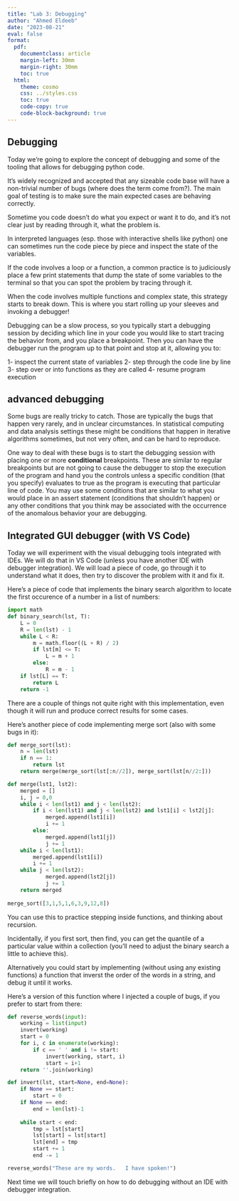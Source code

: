 ```yaml
---
title: "Lab 3: Debugging"
author: "Ahmed Eldeeb"
date: "2023-08-21"
eval: false
format:
  pdf:
    documentclass: article
    margin-left: 30mm
    margin-right: 30mm
    toc: true
  html:
    theme: cosmo
    css: ../styles.css
    toc: true
    code-copy: true
    code-block-background: true
---
```


## Debugging

Today we're going to explore the concept of debugging and some of the tooling that allows for debugging python code.

It's widely recognized and accepted that any sizeable code base will have a non-trivial number of bugs (where does the term come from?). The main goal of testing is to make sure the main expected cases are behaving correctly.

Sometime you code doesn't do what you expect or want it to do, and it's not clear just by reading through it, what the problem is. 

In interpreted languages (esp. those with interactive shells like python) one can sometimes run the code piece by piece and inspect the state of the variables.

If the code involves a loop or a function, a common practice is to judiciously place a few print statements that dump the state of some variables to the terminal so that you can spot the problem by tracing through it.

When the code involves multiple functions and complex state, this strategy starts to break down. This is where you start rolling up your sleeves and invoking a debugger!

Debugging can be a slow process, so you typically start a debugging session by deciding which line in your code you would like to start tracing the behavior from, and you place a breakpoint. Then you can have the debugger run the program up to that point and stop at it, allowing you to:

1- inspect the current state of variables
2- step through the code line by line
3- step over or into functions as they are called
4- resume program execution

## advanced debugging

Some bugs are really tricky to catch. Those are typically the bugs that happen very rarely, and in unclear circumstances. In statistical computing and data analysis settings these might be conditions that happen in iterative algorithms sometimes, but not very often, and can be hard to reproduce.

One way to deal with these bugs is to start the debugging session with placing one or more **conditional** breakpoints. These are similar to regular breakpoints but are not going to cause the debugger to stop the execution of the program and hand you the controls unless a specific condition (that you specify) evaluates to true as the program is executing that particular line of code. You may use some conditions that are similar to what you would place in an assert statement (conditions that shouldn't happen) or any other conditions that you think may be associated with the occurrence of the anomalous behavior your are debugging.

## Integrated GUI debugger (with VS Code)

Today we will experiment with the visual debugging tools integrated with IDEs. We will do that in VS Code (unless you have another IDE with debugger integration). We will load a piece of code, go through it to understand what it does, then try to discover the problem with it and fix it.

Here's a piece of code that implements the binary search algorithm to locate the first occurence of a number in a list of numbers:

```python
import math
def binary_search(lst, T):
    L = 0
    R = len(lst) - 1
    while L < R:
        m = math.floor((L + R) / 2)
        if lst[m] <= T:
            L = m + 1
        else:
            R = m - 1
    if lst[L] == T:
        return L
    return -1
```

There are a couple of things not quite right with this implementation, even though it will run and produce correct results for some cases.

Here's another piece of code implementing merge sort (also with some bugs in it):

```python
def merge_sort(lst):
    n = len(lst)
    if n == 1:
        return lst
    return merge(merge_sort(lst[:n//2]), merge_sort(lst[n//2:]))

def merge(lst1, lst2):
    merged = []
    i, j = 0,0
    while i < len(lst1) and j < len(lst2):
        if i < len(lst1) and j < len(lst2) and lst1[i] < lst2[j]:
            merged.append(lst1[i])
            i += 1
        else:
            merged.append(lst1[j])
            j += 1
    while i < len(lst1):
        merged.append(lst1[i])
        i += 1
    while j < len(lst2):
            merged.append(lst2[j])
            j += 1
    return merged
        
merge_sort([3,1,5,1,6,3,9,12,8])
```

You can use this to practice stepping inside functions, and thinking about recursion.

Incidentally, if you first sort, then find, you can get the quantile of a particular value within a collection (you'll need to adjust the binary search a little to achieve this).

Alternatively you could start by implementing (without using any existing functions) a function that inverst the order of the words in a string, and debug it until it works.

Here's a version of this function where I injected a couple of bugs, if you prefer to start from there:

```python
def reverse_words(input):
    working = list(input)
    invert(working)
    start = 0
    for i, c in enumerate(working):
        if c == ' ' and i != start:
            invert(working, start, i)
            start = i+1
    return ''.join(working)

def invert(lst, start=None, end=None):
    if None == start:
        start = 0
    if None == end:
        end = len(lst)-1
    
    while start < end:
        tmp = lst[start]
        lst[start] = lst[start]
        lst[end] = tmp
        start += 1
        end -= 1

reverse_words("These are my words.   I have spoken!")
```

Next time we will touch briefly on how to do debugging without an IDE with debugger integration.


